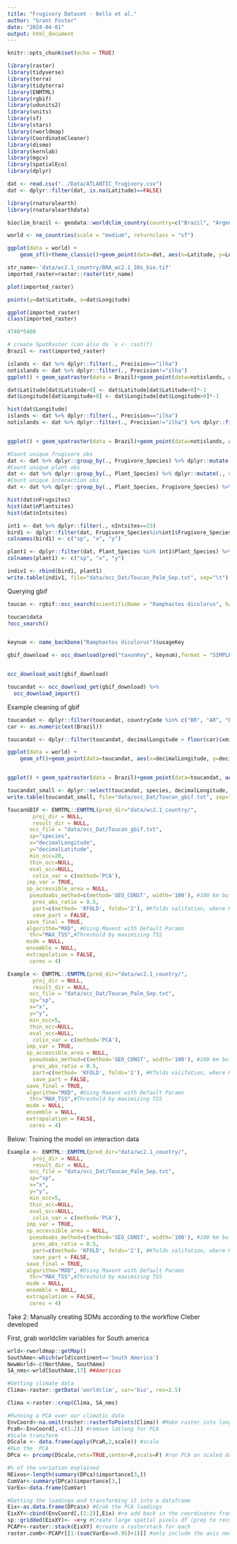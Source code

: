 ```yaml
---
title: "Frugivory Dataset - Bello et al."
author: "Grant Foster"
date: "2024-04-01"
output: html_document
---
```


```r
knitr::opts_chunk$set(echo = TRUE)
```

```r
library(raster)
library(tidyverse)
library(terra)
library(tidyterra)
library(ENMTML)
library(rgbif)
library(udunits2)
library(units)
library(sf)
library(stars)
library(rworldmap)
library(CoordinateCleaner)
library(dismo)
library(kernlab)
library(mgcv)
library(spatialEco)
library(dplyr)
```


```r
dat <- read.csv("../Data/ATLANTIC_frugivory.csv")
dat <- dplyr::filter(dat, is.na(Latitude)==FALSE)
```

```r
library(rnaturalearth)
library(rnaturalearthdata)

bioclim_brazil <- geodata::worldclim_country(country=c("Brazil", "Argentina"), var = "bio",res = 0.5, path = "data/")

world <- ne_countries(scale = "medium", returnclass = "sf")

ggplot(data = world) +
    geom_sf()+theme_classic()+geom_point(data=dat, aes(x=Latitude, y=Longitude))
```

```r
str_name<-'data/wc2.1_country/BRA_wc2.1_30s_bio.tif' 
imported_raster=raster::raster(str_name)

plot(imported_raster)

points(y=dat$Latitude, x=dat$Longitude)

ggplot(imported_raster)
class(imported_raster)

4740*5460
```

```r
# create SpatRaster (can also do `x <- rast(f)`
Brazil <- rast(imported_raster)

islands <- dat %>% dplyr::filter(., Precision=="ilha")
notislands <- dat %>% dplyr::filter(., Precision!="ilha")
ggplot() + geom_spatraster(data = Brazil)+geom_point(data=notislands, aes(x=Longitude, y=Latitude)) + geom_point(data=islands, aes(x=Longitude, y=Latitude), col="Red")+theme_classic()

dat$Latitude[dat$Latitude>0] <- dat$Latitude[dat$Latitude>0]*-1
dat$Longitude[dat$Longitude>0] <- dat$Longitude[dat$Longitude>0]*-1

hist(dat$Longitude)
islands <- dat %>% dplyr::filter(., Precision=="ilha")
notislands <- dat %>% dplyr::filter(., Precision!="ilha") %>% dplyr::filter(., Longitude< -30)


ggplot() + geom_spatraster(data = Brazil)+geom_point(data=notislands, aes(x=Longitude, y=Latitude)) + geom_point(data=islands, aes(x=Longitude, y=Latitude), col="Red")+theme_classic()
```


```r
#Count unique frugivore obs
dat <- dat %>% dplyr::group_by(., Frugivore_Species) %>% dplyr::mutate(., nFrugsites=length(unique(Latitude, Longitude)))
#Count unique plant obs
dat <- dat %>% dplyr::group_by(., Plant_Species) %>% dplyr::mutate(., nPlantsites=length(unique(Latitude, Longitude)))
#Count unique interaction obs
dat <- dat %>% dplyr::group_by(., Plant_Species, Frugivore_Species) %>% dplyr::mutate(., nIntsites=length(unique(Latitude, Longitude)))

hist(dat$nFrugsites)
hist(dat$nPlantsites)
hist(dat$nIntsites)
```


```r
int1 <- dat %>% dplyr::filter(., nIntsites==33)
bird1 <- dplyr::filter(dat, Frugivore_Species%in%int1$Frugivore_Species) %>% ungroup() %>% dplyr::select(., Frugivore_Species, Longitude, Latitude)
colnames(bird1) <- c("sp", "x", "y")

plant1 <- dplyr::filter(dat, Plant_Species %in% int1$Plant_Species) %>% ungroup() %>% dplyr::select(., Plant_Species, Longitude, Latitude)
colnames(plant1) <- c("sp", "x", "y")

indiv1 <- rbind(bird1, plant1)
write.table(indiv1, file="data/occ_Dat/Toucan_Palm_Sep.txt", sep="\t")
```


Querying gbif
```r
toucan <- rgbif::occ_search(scientificName = "Ramphastos dicolorus", hasGeospatialIssue=FALSE)

toucan$data
?occ_search()


keynum <- name_backbone("Ramphastos dicolorus")$usageKey

gbif_download <- occ_download(pred("taxonKey", keynum),format = "SIMPLE_CSV", user="riverman12", pwd="1Chicken!!!", email="fostergt@email.sc.edu")


occ_download_wait(gbif_download)

toucandat <- occ_download_get(gbif_download) %>%
  occ_download_import()
```
Example cleaning of gbif
```r
toucandat <- dplyr::filter(toucandat, countryCode %in% c("BR", "AR", "BO", "CL", "CO", "EC", "FK", "GF", "GY", "PY", "PE", "SR", "UY", "VE")) #only return records from South American countries
car <- as.numeric(ext(Brazil))

toucandat <- dplyr::filter(toucandat, decimalLongitude > floor(car)$xmin & decimalLongitude < ceiling(car)$xmax & decimalLatitude > floor(car)$ymin & decimalLatitude < ceiling(car)$ymax) #Filter to only include values within our raster extent

ggplot(data = world) +
    geom_sf()+geom_point(data=toucandat, aes(x=decimalLongitude, y=decimalLatitude))+theme_classic()


ggplot() + geom_spatraster(data = Brazil)+geom_point(data=toucandat, aes(x=decimalLongitude, y=decimalLatitude))+theme_classic()
```


```r
toucandat_small <- dplyr::select(toucandat, species, decimalLongitude, decimalLatitude)
write.table(toucandat_small, file="data/occ_Dat/Toucan_gbif.txt", sep="\t")
```

```r
ToucanGBIF <- ENMTML::ENMTML(pred_dir="data/wc2.1_country/",
        proj_dir = NULL,
        result_dir = NULL,
       occ_file = "data/occ_Dat/Toucan_gbif.txt",
       sp="species",
       x="decimalLongitude",
       y="decimalLatitude",
       min_occ=20,
       thin_occ=NULL,
       eval_occ=NULL,
        colin_var = c(method='PCA'),
      imp_var = TRUE,
      sp_accessible_area = NULL,
       pseudoabs_method=c(method='GEO_CONST', width='100'), #100 km buffer is what cleber does
        pres_abs_ratio = 0.5,
        part=c(method= 'KFOLD', folds='2'), #Kfolds valifation, where K=5
        save_part = FALSE,
      save_final = TRUE,
      algorithm="MXD", #Using Maxent with Default Params
       thr="MAX_TSS",#Threshold by maximizing TSS
      msdm = NULL,
      ensemble = NULL,
      extrapolation = FALSE,
       cores = 4)
```


```r
Example <- ENMTML::ENMTML(pred_dir="data/wc2.1_country/",
        proj_dir = NULL,
        result_dir = NULL,
       occ_file = "data/occ_Dat/Toucan_Palm_Sep.txt",
       sp="sp",
       x="x",
       y="y",
       min_occ=5,
       thin_occ=NULL,
       eval_occ=NULL,
        colin_var = c(method='PCA'),
      imp_var = TRUE,
      sp_accessible_area = NULL,
       pseudoabs_method=c(method='GEO_CONST', width='100'), #100 km buffer is what cleber does
        pres_abs_ratio = 0.5,
        part=c(method= 'KFOLD', folds='2'), #Kfolds valifation, where K=5
        save_part = FALSE,
      save_final = TRUE,
      algorithm="MXD", #Using Maxent with Default Params
       thr="MAX_TSS",#Threshold by maximizing TSS
      msdm = NULL,
      ensemble = NULL,
      extrapolation = FALSE,
       cores = 4)

```




Below: Training the model on interaction data
```r
Example <- ENMTML::ENMTML(pred_dir="data/wc2.1_country/",
        proj_dir = NULL,
        result_dir = NULL,
       occ_file = "data/occ_Dat/Toucan_Palm_Sep.txt",
       sp="sp",
       x="x",
       y="y",
       min_occ=5,
       thin_occ=NULL,
       eval_occ=NULL,
        colin_var = c(method='PCA'),
      imp_var = TRUE,
      sp_accessible_area = NULL,
       pseudoabs_method=c(method='GEO_CONST', width='100'), #100 km buffer is what cleber does
        pres_abs_ratio = 0.5,
        part=c(method= 'KFOLD', folds='2'), #Kfolds valifation, where K=5
        save_part = FALSE,
      save_final = TRUE,
      algorithm="MXD", #Using Maxent with Default Params
       thr="MAX_TSS",#Threshold by maximizing TSS
      msdm = NULL,
      ensemble = NULL,
      extrapolation = FALSE,
       cores = 4)
```

Take 2: Manually creating SDMs according to the workflow Cleber developed

First, grab worldclim variables for South america
```r
wrld<-rworldmap::getMap()
SouthAme<-which(wrld$continent=='South America')
NewWorld<-c(NorthAme, SouthAme)
SA_nms<-wrld[SouthAme,17] ##Americas

#Getting climate data
Clima<-raster::getData('worldclim', var='bio', res=2.5)

Clima <-raster::crop(Clima, SA_nms)
```

```r
#Running a PCA over our climatic data
EnvCoord<-na.omit(raster::rasterToPoints(Clima)) #Make raster into long df of points
PcaR<-EnvCoord[,-c(1:2)] #remove latlong for PCA
#Scale transform 
DScale <- data.frame(apply(PcaR,2,scale)) #scale
#Run the  PCA 
DPca <- prcomp(DScale,retx=TRUE,center=F,scale=F) #run PCA on scaled data

#% of the variation explained
NEixos<-length(summary(DPca)$importance[3,])
CumVar<-summary(DPca)$importance[3,]
VarEx<-data.frame(CumVar)

#Getting the loadings and transforming it into a dataframe
Eix<-as.data.frame(DPca$x) #Grab the PCA loadings
EixXY<-cbind(EnvCoord[,(1:2)],Eix) #re add back in the coordinates from earlier
sp::gridded(EixXY)<- ~x+y #Create large spatial pixels df (prep to reconvert to raster)
PCAPr<-raster::stack(EixXY) #create a rasterstack for each 
raster.comb<-PCAPr[[1:(sum(VarEx<=0.95)+1)]] #only include the axis necessary to explain 95% of variation
```


```r

```


